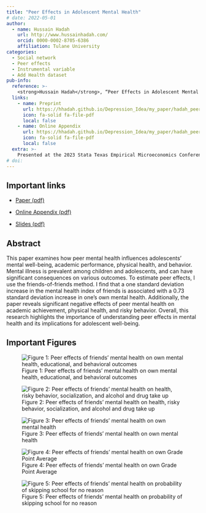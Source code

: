 ```yaml
---
title: "Peer Effects in Adolescent Mental Health"
# date: 2022-05-01
author:
  - name: Hussain Hadah
    url: http://www.hussainhadah.com/
    orcid: 0000-0002-8705-6386
    affiliation: Tulane University
categories: 
  - Social network
  - Peer effects
  - Instrumental variable
  - Add Health dataset
pub-info:
  reference: >-
    <strong>Hussain Hadah</strong>, “Peer Effects in Adolescent Mental Health,” <em>Under Review</em>
  links:
    - name: Preprint
      url: https://hhadah.github.io/Depression_Idea/my_paper/hadah_peer_effects_preprint.pdf
      icon: fa-solid fa-file-pdf
      local: false
    - name: Online Appendix
      url: https://hhadah.github.io/Depression_Idea/my_paper/hadah_peer_effects_online_appendix.pdf
      icon: fa-solid fa-file-pdf
      local: false
  extra: >-
    Presented at the 2023 Stata Texas Empirical Microeconomics Conference and won the best graduate poster. Presented at the 93<sup>rd</sup> Southern Economic Association Annual Meeting.
# doi: 
---
```



## Important links

- [Paper (pdf)](https://hhadah.github.io/Depression_Idea/my_paper/hadah_peer_effects_preprint.pdf)

- [Online Appendix (pdf)](https://hhadah.github.io/Depression_Idea/my_paper/hadah_peer_effects_online_appendix.pdf)

- [Slides (pdf)](https://hhadah.github.io/Depression_Idea/presentations/feb-20-2024-lunch/hadah-feb-20.pdf)

## Abstract

This paper examines how peer mental health influences adolescents' mental well-being, academic performance, physical health, and behavior. Mental illness is prevalent among children and adolescents, and can have significant consequences on various outcomes. To estimate peer effects, I use the friends-of-friends method. I find that a one standard deviation increase in the mental health index of friends is associated with a 0.73 standard deviation increase in one's own mental health. Additionally, the paper reveals significant negative effects of peer mental health on academic achievement, physical health, and risky behavior. Overall, this research highlights the importance of understanding peer effects in mental health and its implications for adolescent well-being.

## Important Figures

<!-- Figure 1: Peer effects of friends' mental health on own mental health -->

![Figure 1: Peer effects of friends' mental health on own mental health, educational, and behavioral outcomes ](all-in-one-I.png)

![Figure 2: Peer effects of friends' mental health on health, risky behavior, socialization, and alcohol and drug take up](all-in-one-II.png)

![Figure 3: Peer effects of friends' mental health on own mental health](own-depression.png)

![Figure 4: Peer effects of friends' mental health on own Grade Point Average](gpa.png)

![Figure 5: Peer effects of friends' mental health on probability of skipping school for no reason](skip-school.png)

<!-- ## Citation

<p class="buttons" style="text-align:center;">
<a class="btn btn-danger" target="_blank" href="https://www.zotero.org/save?type=doi&q=10.1111/1758-5899.12984">{{< ai zotero >}}&emsp;Add to Zotero {{< fa square-arrow-up-right >}}</a>
</p>

```bibtex
@article{ChaudhryDotsonHeiss:2021,
    Author = {Suparna Chaudhry and Marc Dotson and Andrew Heiss},
    Doi = {10.1111/1758-5899.12984},
    Journal = {Global Policy},
    Month = {7},
    Number = {S5},
    Pages = {45--58},
    Title = {Who Cares About Crackdowns? Exploring the Role of Trust in Individual Philanthropy},
    Volume = {12},
    Year = {2021}}
``` -->